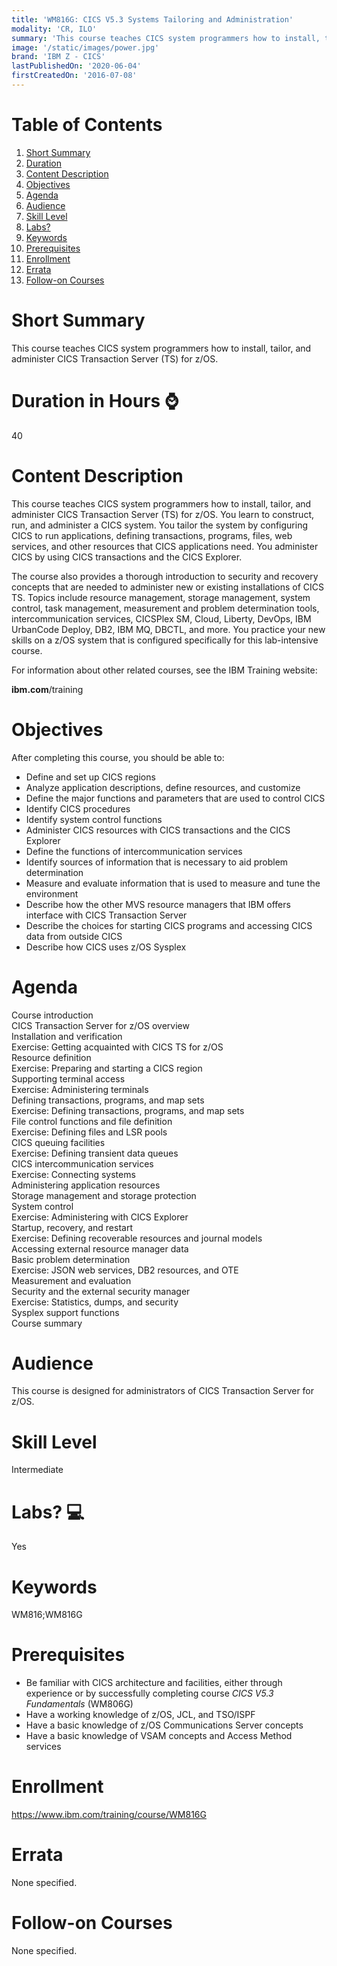 ```yaml
---
title: 'WM816G: CICS V5.3 Systems Tailoring and Administration'
modality: 'CR, ILO'
summary: 'This course teaches CICS system programmers how to install, tailor, and administer CICS Transaction Server (TS) for z/OS.'
image: '/static/images/power.jpg'
brand: 'IBM Z - CICS'
lastPublishedOn: '2020-06-04'
firstCreatedOn: '2016-07-08'
---
```

# Table of Contents
1.  [Short Summary](#short-summary)
2.  [Duration](#duration-in-hours-)
3.  [Content Description](#content-description)
4.  [Objectives](#objectives)
5.  [Agenda](#agenda)
6.  [Audience](#audience)
7.  [Skill Level](#skill-level)
8.  [Labs?](#labs-)
9.  [Keywords](#keywords)
10. [Prerequisites](#prerequisites)
11. [Enrollment](#enrollment)
12. [Errata](#errata)
13. [Follow-on Courses](#follow-on-courses)

# Short Summary
This course teaches CICS system programmers how to install, tailor, and administer CICS Transaction Server (TS) for z/OS.

# Duration in Hours ⌚
40

# Content Description
<p>This course teaches CICS system programmers how to install, tailor, and administer CICS Transaction Server (TS) for z/OS. You learn to construct, run, and administer a CICS system. You tailor the system by configuring CICS to run applications, defining transactions, programs, files, web services, and other resources that CICS applications need. You administer CICS by using CICS transactions and the CICS Explorer.</p>

<p>The course also provides a thorough introduction to security and recovery concepts that are needed to administer new or existing installations of CICS TS. Topics include resource management, storage management, system control, task management, measurement and problem determination tools, intercommunication services, CICSPlex SM, Cloud, Liberty, DevOps, IBM UrbanCode Deploy, DB2, IBM MQ, DBCTL, and more. You practice your new skills on a z/OS system that is configured specifically for this lab-intensive course.</p>

<p>For information about other related courses, see the IBM Training website:</p>

<p><strong>ibm.com</strong>/training</p>

# Objectives
<p>After completing this course, you should be able to:</p>

<ul>
	<li>Define and set up CICS regions</li>
	<li>Analyze application descriptions, define resources, and customize</li>
	<li>Define the major functions and parameters that are used to control CICS</li>
	<li>Identify CICS procedures</li>
	<li>Identify system control functions</li>
	<li>Administer CICS resources with CICS transactions and the CICS Explorer</li>
	<li>Define the functions of intercommunication services</li>
	<li>Identify sources of information that is necessary to aid problem determination</li>
	<li>Measure and evaluate information that is used to measure and tune the environment</li>
	<li>Describe how the other MVS resource managers that IBM offers interface with CICS Transaction Server</li>
	<li>Describe the choices for starting CICS programs and accessing CICS data from outside CICS</li>
	<li>Describe how CICS uses z/OS Sysplex</li>
</ul>

# Agenda
<p>Course introduction<br />CICS Transaction Server for z/OS overview<br />Installation and verification<br />Exercise: Getting acquainted with CICS TS for z/OS<br />Resource definition<br />Exercise: Preparing and starting a CICS region<br />Supporting terminal access<br />Exercise: Administering terminals<br />Defining transactions, programs, and map sets<br />Exercise: Defining transactions, programs, and map sets<br />File control functions and file definition<br />Exercise: Defining files and LSR pools<br />CICS queuing facilities<br />Exercise: Defining transient data queues<br />CICS intercommunication services<br />Exercise: Connecting systems<br />Administering application resources<br />Storage management and storage protection<br />System control<br />Exercise: Administering with CICS Explorer<br />Startup, recovery, and restart<br />Exercise: Defining recoverable resources and journal models<br />Accessing external resource manager data<br />Basic problem determination<br />Exercise: JSON web services, DB2 resources, and OTE<br />Measurement and evaluation<br />Security and the external security manager<br />Exercise: Statistics, dumps, and security<br />Sysplex support functions<br />Course summary</p>

# Audience
<p>This course is designed for administrators of CICS Transaction Server for z/OS.</p>

# Skill Level
Intermediate

# Labs? 💻
Yes

# Keywords
WM816;WM816G

# Prerequisites
<ul>
	<li>Be familiar with CICS architecture and facilities, either through experience or by successfully completing course <em>CICS V5.3 Fundamentals</em> (WM806G)</li>
	<li>Have a working knowledge of z/OS, JCL, and TSO/ISPF</li>
	<li>Have a basic knowledge of z/OS Communications Server concepts</li>
	<li>Have a basic knowledge of VSAM concepts and Access Method services</li>
</ul>

# Enrollment
https://www.ibm.com/training/course/WM816G

# Errata
None specified.

# Follow-on Courses
None specified.

